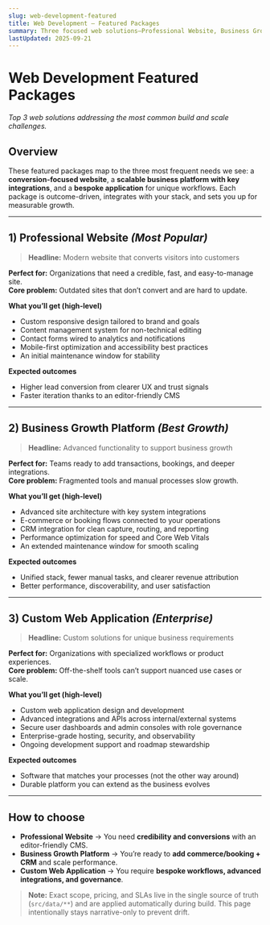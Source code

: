 ```yaml
---
slug: web-development-featured
title: Web Development — Featured Packages
summary: Three focused web solutions—Professional Website, Business Growth Platform, and Custom Web Application—cover conversion-focused sites, scalable platforms, and bespoke apps.
lastUpdated: 2025-09-21
---
```


# Web Development Featured Packages

*Top 3 web solutions addressing the most common build and scale challenges.*

## Overview

These featured packages map to the three most frequent needs we see: a **conversion-focused website**, a **scalable business platform with key integrations**, and a **bespoke application** for unique workflows. Each package is outcome-driven, integrates with your stack, and sets you up for measurable growth.

---

## 1) Professional Website _(Most Popular)_

> **Headline:** Modern website that converts visitors into customers

**Perfect for:** Organizations that need a credible, fast, and easy-to-manage site.  
**Core problem:** Outdated sites that don’t convert and are hard to update.

**What you’ll get (high-level)**
- Custom responsive design tailored to brand and goals  
- Content management system for non-technical editing  
- Contact forms wired to analytics and notifications  
- Mobile-first optimization and accessibility best practices  
- An initial maintenance window for stability

**Expected outcomes**
- Higher lead conversion from clearer UX and trust signals  
- Faster iteration thanks to an editor-friendly CMS

---

## 2) Business Growth Platform _(Best Growth)_

> **Headline:** Advanced functionality to support business growth

**Perfect for:** Teams ready to add transactions, bookings, and deeper integrations.  
**Core problem:** Fragmented tools and manual processes slow growth.

**What you’ll get (high-level)**
- Advanced site architecture with key system integrations  
- E-commerce or booking flows connected to your operations  
- CRM integration for clean capture, routing, and reporting  
- Performance optimization for speed and Core Web Vitals  
- An extended maintenance window for smooth scaling

**Expected outcomes**
- Unified stack, fewer manual tasks, and clearer revenue attribution  
- Better performance, discoverability, and user satisfaction

---

## 3) Custom Web Application _(Enterprise)_

> **Headline:** Custom solutions for unique business requirements

**Perfect for:** Organizations with specialized workflows or product experiences.  
**Core problem:** Off-the-shelf tools can’t support nuanced use cases or scale.

**What you’ll get (high-level)**
- Custom web application design and development  
- Advanced integrations and APIs across internal/external systems  
- Secure user dashboards and admin consoles with role governance  
- Enterprise-grade hosting, security, and observability  
- Ongoing development support and roadmap stewardship

**Expected outcomes**
- Software that matches your processes (not the other way around)  
- Durable platform you can extend as the business evolves

---

## How to choose

- **Professional Website** → You need **credibility and conversions** with an editor-friendly CMS.  
- **Business Growth Platform** → You’re ready to **add commerce/booking + CRM** and scale performance.  
- **Custom Web Application** → You require **bespoke workflows, advanced integrations, and governance**.

> **Note:** Exact scope, pricing, and SLAs live in the single source of truth (`src/data/**`) and are applied automatically during build. This page intentionally stays narrative-only to prevent drift.
